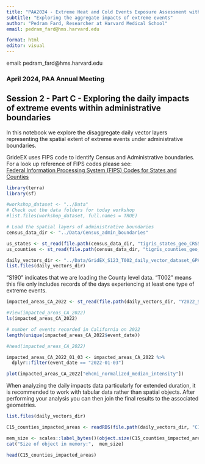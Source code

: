 ```yaml
---
title: "PAA2024 - Extreme Heat and Cold Events Exposure Assessment with GridEX"
subtitle: "Exploring the aggregate impacts of extreme events"
author: "Pedram Fard, Researcher at Harvard Medical School"
email: pedram_fard@hms.harvard.edu

format: html
editor: visual
---
```


email: pedram_fard\@hms.harvard.edu

### April 2024, PAA Annual Meeting

## Session 2 - Part C - Exploring the daily impacts of extreme events within administrative boundaries

In this notebook we explore the disaggregate daily vector layers representing the spatial extent of extreme events under administrative boundaries.

GrideEX uses FIPS code to identify Census and Administrative boundaries. For a look up reference of FIPS codes please see:\
[Federal Information Processing System (FIPS) Codes for States and Counties](https://transition.fcc.gov/oet/info/maps/census/fips/fips.txt)

```r
library(terra)
library(sf)

#workshop_dataset <- "../Data"
# Check out the data folders for today workshop
#list.files(workshop_dataset, full.names = TRUE)

# Load the spatial layers of administrative boundaries 
census_data_dir <- "../Data/Census_admin_boundaries"

us_states <- st_read(file.path(census_data_dir, "tigris_states_geo_CRS5070.gpkg"))
us_counties <- st_read(file.path(census_data_dir, "tigris_counties_geo_CRS5070.gpkg"))

daily_vectors_dir <- "../Data/GridEX_S123_T002_daily_vector_dataset_GPKG"
list.files(daily_vectors_dir)
```

"S190" indicates that we are loading the County level data. "T002" means this file only includes records of the days experiencing at least one type of extreme events.

```r
impacted_areas_CA_2022 <- st_read(file.path(daily_vectors_dir, "Y2022_S190_T002_impacted_area_variables_intensity_Counties_wideformat_CRS4269_CA.gpkg"))

#View(impacted_areas_CA_2022)
ls(impacted_areas_CA_2022)

# number of events recorded in California on 2022
length(unique(impacted_areas_CA_2022$event_date))
```

```r
#head(impacted_areas_CA_2022)

impacted_areas_CA_2022_01_03 <- impacted_areas_CA_2022 %>% 
  dplyr::filter(event_date == "2022-01-03")

plot(impacted_areas_CA_2022["ehcmi_normalized_median_intensity"])
```

When analyzing the daily impacts data particularly for extended duration, it is recommended to work with tabular data rather than spatial objects. After performing your analysis you can then join the final results to the associated geometries.

```r
list.files(daily_vectors_dir)

C15_counties_impacted_areas <- readRDS(file.path(daily_vectors_dir, "C15_S190_T002_impacted_vars_intensity_Counties_TB.rds"))

mem_size <- scales::label_bytes()(object.size(C15_counties_impacted_areas)[1])
cat("Size of object in memory:",  mem_size)

head(C15_counties_impacted_areas)
```
